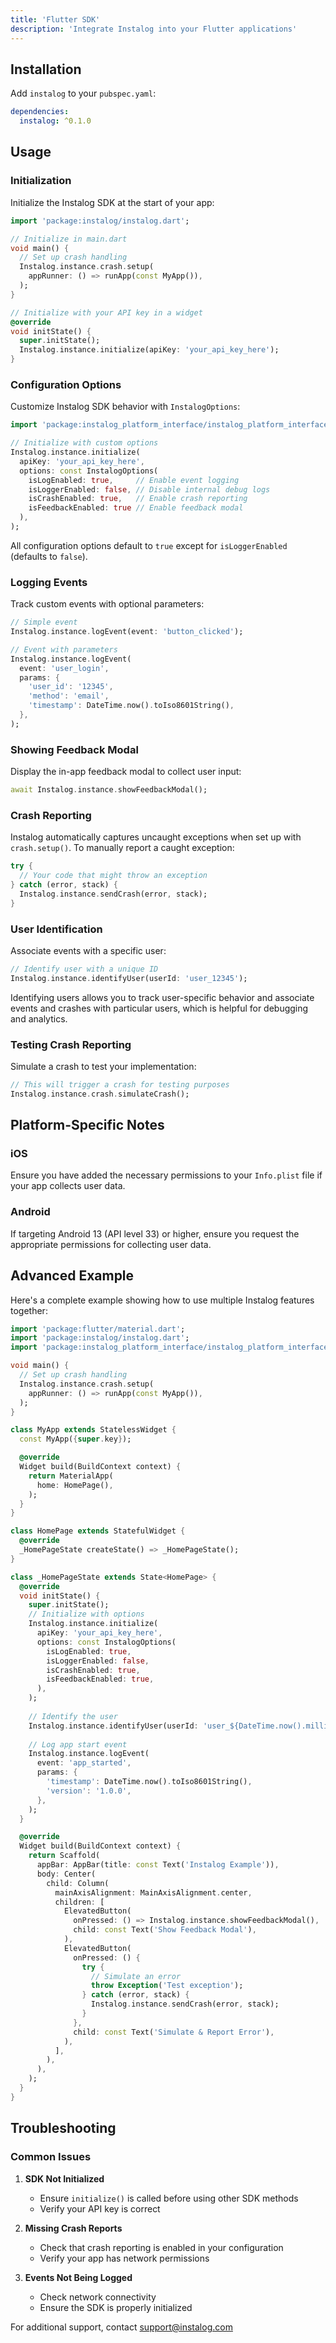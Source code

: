 ```yaml
---
title: 'Flutter SDK'
description: 'Integrate Instalog into your Flutter applications'
---
```


## Installation

Add `instalog` to your `pubspec.yaml`:

```yaml
dependencies:
  instalog: ^0.1.0
```

## Usage

### Initialization

Initialize the Instalog SDK at the start of your app:

```dart
import 'package:instalog/instalog.dart';

// Initialize in main.dart
void main() {
  // Set up crash handling
  Instalog.instance.crash.setup(
    appRunner: () => runApp(const MyApp()),
  );
}

// Initialize with your API key in a widget
@override
void initState() {
  super.initState();
  Instalog.instance.initialize(apiKey: 'your_api_key_here');
}
```

### Configuration Options

Customize Instalog SDK behavior with `InstalogOptions`:

```dart
import 'package:instalog_platform_interface/instalog_platform_interface.dart';

// Initialize with custom options
Instalog.instance.initialize(
  apiKey: 'your_api_key_here',
  options: const InstalogOptions(
    isLogEnabled: true,     // Enable event logging
    isLoggerEnabled: false, // Disable internal debug logs
    isCrashEnabled: true,   // Enable crash reporting
    isFeedbackEnabled: true // Enable feedback modal
  ),
);
```

All configuration options default to `true` except for `isLoggerEnabled` (defaults to `false`).

### Logging Events

Track custom events with optional parameters:

```dart
// Simple event
Instalog.instance.logEvent(event: 'button_clicked');

// Event with parameters
Instalog.instance.logEvent(
  event: 'user_login',
  params: {
    'user_id': '12345',
    'method': 'email',
    'timestamp': DateTime.now().toIso8601String(),
  },
);
```

### Showing Feedback Modal

Display the in-app feedback modal to collect user input:

```dart
await Instalog.instance.showFeedbackModal();
```

### Crash Reporting

Instalog automatically captures uncaught exceptions when set up with `crash.setup()`. To manually report a caught exception:

```dart
try {
  // Your code that might throw an exception
} catch (error, stack) {
  Instalog.instance.sendCrash(error, stack);
}
```

### User Identification

Associate events with a specific user:

```dart
// Identify user with a unique ID
Instalog.instance.identifyUser(userId: 'user_12345');
```

Identifying users allows you to track user-specific behavior and associate events and crashes with particular users, which is helpful for debugging and analytics.

### Testing Crash Reporting

Simulate a crash to test your implementation:

```dart
// This will trigger a crash for testing purposes
Instalog.instance.crash.simulateCrash();
```

## Platform-Specific Notes

### iOS
Ensure you have added the necessary permissions to your `Info.plist` file if your app collects user data.

### Android
If targeting Android 13 (API level 33) or higher, ensure you request the appropriate permissions for collecting user data.

## Advanced Example

Here's a complete example showing how to use multiple Instalog features together:

```dart
import 'package:flutter/material.dart';
import 'package:instalog/instalog.dart';
import 'package:instalog_platform_interface/instalog_platform_interface.dart';

void main() {
  // Set up crash handling
  Instalog.instance.crash.setup(
    appRunner: () => runApp(const MyApp()),
  );
}

class MyApp extends StatelessWidget {
  const MyApp({super.key});

  @override
  Widget build(BuildContext context) {
    return MaterialApp(
      home: HomePage(),
    );
  }
}

class HomePage extends StatefulWidget {
  @override
  _HomePageState createState() => _HomePageState();
}

class _HomePageState extends State<HomePage> {
  @override
  void initState() {
    super.initState();
    // Initialize with options
    Instalog.instance.initialize(
      apiKey: 'your_api_key_here',
      options: const InstalogOptions(
        isLogEnabled: true,
        isLoggerEnabled: false,
        isCrashEnabled: true,
        isFeedbackEnabled: true,
      ),
    );
    
    // Identify the user
    Instalog.instance.identifyUser(userId: 'user_${DateTime.now().millisecondsSinceEpoch}');
    
    // Log app start event
    Instalog.instance.logEvent(
      event: 'app_started',
      params: {
        'timestamp': DateTime.now().toIso8601String(),
        'version': '1.0.0',
      },
    );
  }

  @override
  Widget build(BuildContext context) {
    return Scaffold(
      appBar: AppBar(title: const Text('Instalog Example')),
      body: Center(
        child: Column(
          mainAxisAlignment: MainAxisAlignment.center,
          children: [
            ElevatedButton(
              onPressed: () => Instalog.instance.showFeedbackModal(),
              child: const Text('Show Feedback Modal'),
            ),
            ElevatedButton(
              onPressed: () {
                try {
                  // Simulate an error
                  throw Exception('Test exception');
                } catch (error, stack) {
                  Instalog.instance.sendCrash(error, stack);
                }
              },
              child: const Text('Simulate & Report Error'),
            ),
          ],
        ),
      ),
    );
  }
}
```

## Troubleshooting

### Common Issues

1. **SDK Not Initialized**
   - Ensure `initialize()` is called before using other SDK methods
   - Verify your API key is correct

2. **Missing Crash Reports**
   - Check that crash reporting is enabled in your configuration
   - Verify your app has network permissions

3. **Events Not Being Logged**
   - Check network connectivity
   - Ensure the SDK is properly initialized

For additional support, contact support@instalog.com 